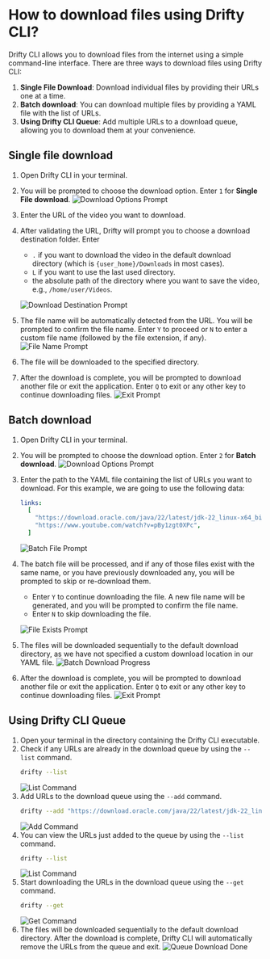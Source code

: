 # How to download files using Drifty CLI?

Drifty CLI allows you to download files from the internet using a simple command-line interface. There are three ways to download files using Drifty CLI:

1. **Single File Download**: Download individual files by providing their URLs one at a time.
2. **Batch download**: You can download multiple files by providing a YAML file with the list of URLs.
3. **Using Drifty CLI Queue**: Add multiple URLs to a download queue, allowing you to download them at your convenience.

## Single file download

1. Open Drifty CLI in your terminal.
2. You will be prompted to choose the download option. Enter `1` for **Single File download**.
   ![Download Options Prompt](https://github.com/user-attachments/assets/c1bb0da0-e36c-4229-9e8a-a473a973beaa)
3. Enter the URL of the video you want to download.
4. After validating the URL, Drifty will prompt you to choose a download destination folder. Enter

   - `.` if you want to download the video in the default download directory (which is `{user_home}/Downloads` in most cases).
   - `L` if you want to use the last used directory.
   - the absolute path of the directory where you want to save the video, e.g., `/home/user/Videos`.

   ![Download Destination Prompt](https://github.com/user-attachments/assets/1eb90bd7-1ae8-47f3-8a16-e4b8d5c214e6)

5. The file name will be automatically detected from the URL. You will be prompted to confirm the file name. Enter `Y` to proceed or `N` to enter a custom file name (followed by the file extension, if any).
   ![File Name Prompt](https://github.com/user-attachments/assets/5c6b0003-2498-457d-b4b3-cade262a19f9)
6. The file will be downloaded to the specified directory.
7. After the download is complete, you will be prompted to download another file or exit the application. Enter `Q` to exit or any other key to continue downloading files.
   ![Exit Prompt](https://github.com/user-attachments/assets/001a1111-d4af-4517-8545-8a5ae831ac70)

## Batch download

1. Open Drifty CLI in your terminal.
2. You will be prompted to choose the download option. Enter `2` for **Batch download**.
   ![Download Options Prompt](https://github.com/user-attachments/assets/c1bb0da0-e36c-4229-9e8a-a473a973beaa)
3. Enter the path to the YAML file containing the list of URLs you want to download.
   For this example, we are going to use the following data:
   ```yaml filename="batch.yaml" showLineNumbers
   links:
     [
       "https://download.oracle.com/java/22/latest/jdk-22_linux-x64_bin.tar.gz",
       "https://www.youtube.com/watch?v=pBy1zgt0XPc",
     ]
   ```
   ![Batch File Prompt](https://github.com/user-attachments/assets/d86c42f1-f8f2-44ba-8c96-69be1a76aede)
4. The batch file will be processed, and if any of those files exist with the same name, or you have previously downloaded any, you will be prompted to skip or re-download them.

   - Enter `Y` to continue downloading the file. A new file name will be generated, and you will be prompted to confirm the file name.
   - Enter `N` to skip downloading the file.

   ![File Exists Prompt](https://github.com/user-attachments/assets/6f475d3a-a316-443a-9b17-739a33155a7f)

5. The files will be downloaded sequentially to the default download directory, as we have not specified a custom download location in our YAML file.
   ![Batch Download Progress](https://github.com/user-attachments/assets/1ba81b88-ddb4-4721-aa5f-9579d4634e99)
6. After the download is complete, you will be prompted to download another file or exit the application. Enter `Q` to exit or any other key to continue downloading files.
   ![Exit Prompt](https://github.com/user-attachments/assets/3e8d7491-bb27-454a-b633-092bc45e0260)

## Using Drifty CLI Queue

1. Open your terminal in the directory containing the Drifty CLI executable.
2. Check if any URLs are already in the download queue by using the `--list` command.
   ```bash
   drifty --list
   ```
   ![List Command](https://github.com/user-attachments/assets/bc109432-43ef-461a-bc2e-751ce78e87b4)
3. Add URLs to the download queue using the `--add` command.
   ```bash
   drifty --add "https://download.oracle.com/java/22/latest/jdk-22_linux-x64_bin.tar.gz" "https://www.youtube.com/watch?v=pBy1zgt0XPc"
   ```
   ![Add Command](https://github.com/user-attachments/assets/5043cfe3-adcf-45a1-aead-33f3dec8a8cd)
4. You can view the URLs just added to the queue by using the `--list` command.
   ```bash
   drifty --list
   ```
   ![List Command](https://github.com/user-attachments/assets/b675b9e2-2159-4125-8996-535ba03f6cfe)
5. Start downloading the URLs in the download queue using the `--get` command.
   ```bash
   drifty --get
   ```
   ![Get Command](https://github.com/user-attachments/assets/0481a556-fea1-4d4f-9383-8e1d842ee388)
6. The files will be downloaded sequentially to the default download directory. After the download is complete, Drifty CLI will automatically remove the URLs from the queue and exit.
   ![Queue Download Done](https://github.com/user-attachments/assets/6ecea884-9587-4a7a-9a62-8b3052ac3a1d)
